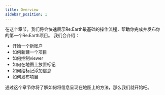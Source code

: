 ```yaml
---
title: Overview
sidebar_position: 1
---
```


在这个章节，我们将会快速展示Re:Earth最基础的操作流程，帮助你完成并发布你的第一个Re:Earth项目。
我们会介绍：

- 开始一个新账户
- 如何新建一个项目
- 如何控制viewer
- 如何在地图上放置标记
- 如何给标记添加信息
- 如何发布项目

通过这个章节你将了解如何将信息呈现在地图上的方法，那么我们就开始吧。